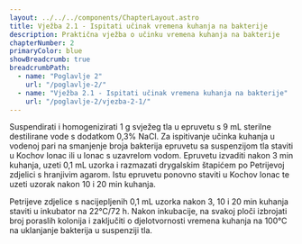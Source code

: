 ```yaml
---
layout: ../../../components/ChapterLayout.astro
title: Vježba 2.1 - Ispitati učinak vremena kuhanja na bakterije
description: Praktična vježba o učinku vremena kuhanja na bakterije
chapterNumber: 2
primaryColor: blue
showBreadcrumb: true
breadcrumbPath:
  - name: "Poglavlje 2"
    url: "/poglavlje-2/"
  - name: "Vježba 2.1 - Ispitati učinak vremena kuhanja na bakterije"
    url: "/poglavlje-2/vjezba-2-1/"
---
```




Suspendirati i homogenizirati 1 g svježeg tla u epruvetu s 9 mL sterilne destilirane vode s dodatkom 0,3% NaCl. Za ispitivanje učinka kuhanja u vodenoj pari na smanjenje broja bakterija epruvetu sa suspenzijom tla staviti u Kochov lonac ili u lonac s uzavrelom vodom. Epruvetu izvaditi nakon 3 min kuhanja, uzeti 0,1 mL uzorka i razmazati drygalskim štapićem po Petrijevoj zdjelici s hranjivim agarom. Istu epruvetu ponovno staviti u Kochov lonac te uzeti uzorak nakon 10 i 20 min kuhanja.

Petrijeve zdjelice s nacijepljenih 0,1 mL uzorka nakon 3, 10 i 20 min kuhanja staviti u inkubator na 22°C/72 h. Nakon inkubacije, na svakoj ploči izbrojati broj poraslih kolonija i zaključiti o djelotvornosti vremena kuhanja na 100°C na uklanjanje bakterija u suspenziji tla.